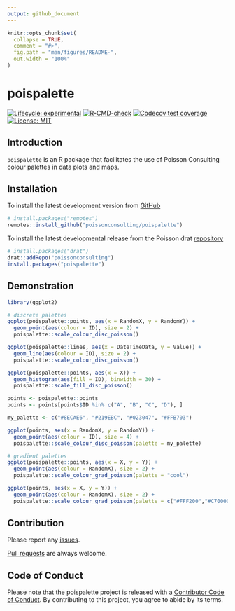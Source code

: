```yaml
---
output: github_document
---
```


<!-- README.md is generated from README.Rmd. Please edit that file -->

```r
knitr::opts_chunk$set(
  collapse = TRUE,
  comment = "#>",
  fig.path = "man/figures/README-",
  out.width = "100%"
)
```
# poispalette 

<!-- badges: start -->
[![Lifecycle: experimental](https://img.shields.io/badge/lifecycle-experimental-orange.svg)](https://lifecycle.r-lib.org/articles/stages.html#experimental)
[![R-CMD-check](https://github.com/poissonconsulting/poispalette/workflows/R-CMD-check/badge.svg)](https://github.com/poissonconsulting/poispalette/actions)
[![Codecov test coverage](https://codecov.io/gh/poissonconsulting/poispalette/branch/master/graph/badge.svg)](https://codecov.io/gh/poissonconsulting/poispalette?branch=master)
[![License: MIT](https://img.shields.io/badge/License-MIT-green.svg)](https://opensource.org/licenses/MIT)
<!-- badges: end -->

## Introduction

`poispalette` is an R package that facilitates the use of Poisson Consulting colour palettes in data plots and maps.


## Installation

To install the latest development version from [GitHub](https://github.com/poissonconsulting/poispalette)
```r
# install.packages("remotes")
remotes::install_github("poissonconsulting/poispalette")
```

To install the latest developmental release from the Poisson drat [repository](https://github.com/poissonconsulting/drat)
```r
# install.packages("drat")
drat::addRepo("poissonconsulting")
install.packages("poispalette")
```

## Demonstration
```r
library(ggplot2)

# discrete palettes
ggplot(poispalette::points, aes(x = RandomX, y = RandomY)) +
  geom_point(aes(colour = ID), size = 2) +
  poispalette::scale_colour_disc_poisson()

ggplot(poispalette::lines, aes(x = DateTimeData, y = Value)) +
  geom_line(aes(colour = ID), size = 2) +
  poispalette::scale_colour_disc_poisson()

ggplot(poispalette::points, aes(x = X)) +
  geom_histogram(aes(fill = ID), binwidth = 30) +
  poispalette::scale_fill_disc_poisson()

points <- poispalette::points
points <- points[points$ID %in% c("A", "B", "C", "D"), ]

my_palette <- c("#8ECAE6", "#219EBC", "#023047", "#FFB703")

ggplot(points, aes(x = RandomX, y = RandomY)) +
  geom_point(aes(colour = ID), size = 4) +
  poispalette::scale_colour_disc_poisson(palette = my_palette)

# gradient palettes
ggplot(poispalette::points, aes(x = X, y = Y)) +
  geom_point(aes(colour = RandomX), size = 2) +
  poispalette::scale_colour_grad_poisson(palette = "cool")

ggplot(points, aes(x = X, y = Y)) +
  geom_point(aes(colour = RandomX), size = 2) +
  poispalette::scale_colour_grad_poisson(palette = c("#FFF200","#C70000", "#7C2BB3"))

```

## Contribution

Please report any [issues](https://github.com/poissonconsulting/poispalette/issues).

[Pull requests](https://github.com/poissonconsulting/poispalette/pulls) are always welcome.

## Code of Conduct

Please note that the poispalette project is released with a [Contributor Code of Conduct](https://contributor-covenant.org/version/2/0/CODE_OF_CONDUCT.html). By contributing to this project, you agree to abide by its terms.


